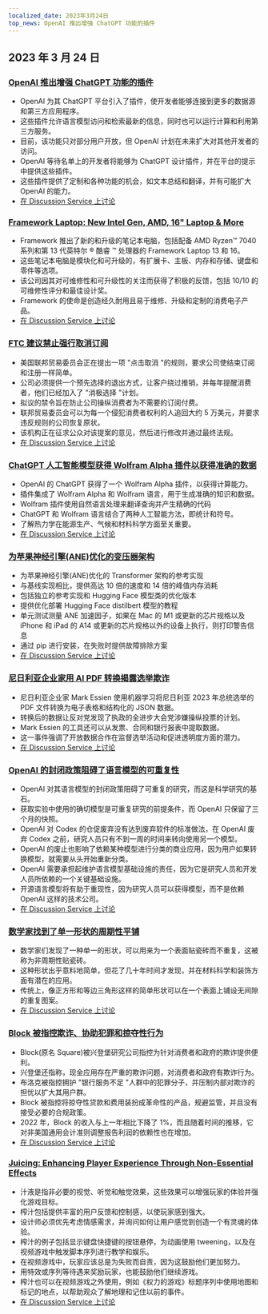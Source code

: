 ```yaml
---
localized_date: 2023年3月24日
top_news: OpenAI 推出增强 ChatGPT 功能的插件
---
```




## 2023 年 3 月 24 日

### [OpenAI 推出增强 ChatGPT 功能的插件](https://openai.com/blog/chatgpt-plugins)

- OpenAI 为其 ChatGPT 平台引入了插件，使开发者能够连接到更多的数据源和第三方应用程序。
- 这些插件允许语言模型访问和检索最新的信息，同时也可以运行计算和利用第三方服务。
- 目前，该功能只对部分用户开放，但 OpenAI 计划在未来扩大对其他开发者的访问。
- OpenAI 等待名单上的开发者将能够为 ChatGPT 设计插件，并在平台的提示中提供这些插件。
- 这些插件提供了定制和各种功能的机会，如文本总结和翻译，并有可能扩大 OpenAI 的能力。
- [在 Discussion Service 上讨论](http://news.ycombinator.com/item?id=35277677)

### [Framework Laptop: New Intel Gen, AMD, 16" Laptop & More](https://frame.work/)

- Framework 推出了新的和升级的笔记本电脑，包括配备 AMD Ryzen™ 7040 系列和第 13 代英特尔 ® 酷睿 ™ 处理器的 Framework Laptop 13 和 16。
- 这些笔记本电脑是模块化和可升级的，有扩展卡、主板、内存和存储、键盘和零件等选项。
- 该公司因其对可维修性和可升级性的关注而获得了积极的反馈，包括 10/10 的可维修性评分和最佳设计奖。
- Framework 的使命是创造经久耐用且易于维修、升级和定制的消费电子产品。
- [在 Discussion Service 上讨论](http://news.ycombinator.com/item?id=35277660)

### [FTC 建议禁止强行取消订阅](https://www.theverge.com/2023/3/23/23652373/ftc-click-to-cancel-subscription-service-dark-patterns-ban)

- 美国联邦贸易委员会正在提出一项 "点击取消 "的规则，要求公司使结束订阅和注册一样简单。
- 公司必须提供一个预先选择的退出方式，让客户绕过推销，并每年提醒消费者，他们已经加入了 "消极选择 "计划。
- 拟议的禁令旨在防止公司操纵消费者为不需要的订阅付费。
- 联邦贸易委员会可以为每一个侵犯消费者权利的人追回大约 5 万美元，并要求违反规则的公司恢复原状。
- 该机构正在征求公众对该提案的意见，然后进行修改并通过最终法规。
- [在 Discussion Service 上讨论](http://news.ycombinator.com/item?id=35274519)

### [ChatGPT 人工智能模型获得 Wolfram Alpha 插件以获得准确的数据](https://writings.stephenwolfram.com/2023/03/chatgpt-gets-its-wolfram-superpowers/)

- OpenAI 的 ChatGPT 获得了一个 Wolfram Alpha 插件，以获得计算能力。
- 插件集成了 Wolfram Alpha 和 Wolfram 语言，用于生成准确的知识和数据。
- Wolfram 插件使用自然语言处理来翻译查询并产生精确的代码
- ChatGPT 和 Wolfram 语言结合了两种人工智能方法，即统计和符号。
- 了解热力学在能源生产、气候和材料科学方面至关重要。
- [在 Discussion Service 上讨论](http://news.ycombinator.com/item?id=35277925)

### [为苹果神经引擎(ANE)优化的变压器架构](https://github.com/apple/ml-ane-transformers)

- 为苹果神经引擎(ANE)优化的 Transformer 架构的参考实现
- 与基线实现相比，提供高达 10 倍的速度和 14 倍的峰值内存消耗
- 包括独立的参考实现和 Hugging Face 模型类的优化版本
- 提供优化部署 Hugging Face distilbert 模型的教程
- 单元测试测量 ANE 加速因子，如果在 Mac 的 M1 或更新的芯片规格以及 iPhone 和 iPad 的 A14 或更新的芯片规格以外的设备上执行，则打印警告信息
- 通过 pip 进行安装，在失败时提供故障排除方案
- [在 Discussion Service 上讨论](http://news.ycombinator.com/item?id=35282325)

### [尼日利亚企业家用 AI PDF 转换揭露选举欺诈](https://markessien.com/posts/drama_of_transcription/)

- 尼日利亚企业家 Mark Essien 使用机器学习将尼日利亚 2023 年总统选举的 PDF 文件转换为电子表格和结构化的 JSON 数据。
- 转换后的数据让反对党发现了执政的全进步大会党涉嫌操纵投票的计划。
- Mark Essien 的工具还可以从发票、合同和银行报表中提取数据。
- 这一事件强调了开放数据合作在监督选举活动和促进透明度方面的潜力。
- [在 Discussion Service 上讨论](http://news.ycombinator.com/item?id=35272227)

### [OpenAI 的封闭政策阻碍了语言模型的可重复性](https://aisnakeoil.substack.com/p/openais-policies-hinder-reproducible)

- OpenAI 对其语言模型的封闭政策阻碍了可重复的研究，而这是科学研究的基石。
- 获取实验中使用的确切模型是可重复研究的前提条件，而 OpenAI 只保留了三个月的快照。
- OpenAI 对 Codex 的仓促废弃没有达到废弃软件的标准做法，在 OpenAI 废弃 Codex 之前，研究人员只有不到一周的时间来转向使用另一个模型。
- OpenAI 的废止也影响了依赖某种模型进行分类的商业应用，因为用户如果转换模型，就需要从头开始重新分类。
- OpenAI 需要承担起维护语言模型基础设施的责任，因为它是研究人员和开发人员所依赖的一个关键基础设施。
- 开源语言模型将有助于重现性，因为研究人员可以获得模型，而不是依赖 OpenAI 这样的技术公司。
- [在 Discussion Service 上讨论](http://news.ycombinator.com/item?id=35269304)

### [数学家找到了单一形状的周期性平铺](https://www.newscientist.com/article/2365363-mathematicians-discover-shape-that-can-tile-a-wall-and-never-repeat/)

- 数学家们发现了一种单一的形状，可以用来为一个表面贴瓷砖而不重复，这被称为非周期性贴瓷砖。
- 这种形状出乎意料地简单，但花了几十年时间才发现，并在材料科学和装饰方面有潜在的应用。
- 传统上，像正方形和等边三角形这样的简单形状可以在一个表面上铺设无间隙的重复图案。
- [在 Discussion Service 上讨论](http://news.ycombinator.com/item?id=35273707)

### [Block 被指控欺诈、协助犯罪和掠夺性行为](https://hindenburgresearch.com/block/)

- Block(原名 Square)被兴登堡研究公司指控为针对消费者和政府的欺诈提供便利。
- 兴登堡还指称，现金应用存在严重的欺诈问题，对消费者和政府有欺诈行为。
- 布洛克被指控拥护 "银行服务不足 "人群中的犯罪分子，并压制内部对欺诈的担忧以扩大其用户群。
- Block 被指控将掠夺性贷款和费用装扮成革命性的产品，规避监管，并且没有接受必要的合规政策。
- 2022 年，Block 的收入与上一年相比下降了 1%，而且随着时间的推移，它对非美国通用会计准则调整报告利润的依赖性也在增加。
- [在 Discussion Service 上讨论](http://news.ycombinator.com/item?id=35273782)

### [Juicing: Enhancing Player Experience Through Non-Essential Effects](https://garden.bradwoods.io/notes/design/juice)

- 汁液是指非必要的视觉、听觉和触觉效果，这些效果可以增强玩家的体验并强化游戏目标。
- 榨汁包括提供丰富的用户反馈和控制感，以使玩家感到强大。
- 设计师必须优先考虑情感需求，并询问如何让用户感觉到创造一个有灵魂的体验。
- 榨汁的例子包括显示键盘快捷键的按钮悬停，为动画使用 tweening，以及在视频游戏中触发脚本序列进行教学和娱乐。
- 在视频游戏中，玩家应该总是为失败而自责，因为这鼓励他们更加努力。
- 用特效或序列等待遇来奖励玩家，也能鼓励他们继续游戏。
- 榨汁也可以在视频游戏之外使用，例如《权力的游戏》标题序列中使用地图和标记的地点，以帮助观众了解地理和记住以前的事件。
- [在 Discussion Service 上讨论](http://news.ycombinator.com/item?id=35273139)



